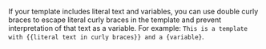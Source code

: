 If your template includes literal text and variables, you can use double curly braces to escape literal curly braces in the template and prevent interpretation of that text as a variable.
For example: `This is a template with {{literal text in curly braces}} and a {variable}`.